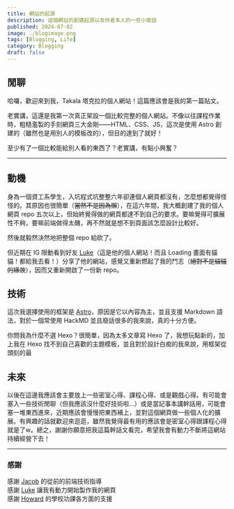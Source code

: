 ```yaml
---
title: 網站的起源
description: 這個網站的創建起源以及作者本人的一些小廢話
published: 2024-07-02
image: ./blogimage.png
tags: [Blogging, Life]
category: Blogging
draft: false
---
```

## 閒聊

哈囉，歡迎來到我，Takala 塔克拉的個人網站！這篇應該會是我的第一篇貼文。

老實講，這還是我第一次真正架設一個比較完整的個人網站。不像以往課程作業時，粗糙濫製的手刻網頁三大金剛——HTML、CSS、JS，這次是使用 Astro 創建的（雖然也是用別人的模板改的），但目的達到了就好！

至少有了一個比較能給別人看的東西了？老實講，有點小興奮？

---

## 動機

身為一個資工系學生，入坑程式坑整整六年卻連個人網頁都沒有，怎麼想都覺得怪怪的。其原因也很簡單（~~當然不是因為懶~~），在這六年間，我大概創建了我的個人網頁 repo 五次以上，但始終覺得做的網頁都達不到自己的要求。要嘛覺得可擴展性不夠，要嘛前端做得太醜，再不然就是想不到頁面該怎麼設計比較好。

然後就毅然決然地把整個 repo 給砍了。

但近期在 IG 限動看到好友 [Luke](https://april-aries.github.io/)（這是他的個人網站！而且 Loading 畫面有貓貓！都給我去看！）分享了他的網站，感覺又重新燃起了我的鬥志（~~絕對不是貓貓的緣故~~），因而又重新開啟了一份新 repo。


## 技術

這次我選擇使用的框架是 [Astro](https://astro.build/)，原因是它以內容為主，並且支援 Markdown 語法，對於一個常使用 HackMD 並且廢話很多的我來說，真的十分方便。

你問我為什麼不選 Hexo？很簡單，因為太多文章寫 Hexo 了，我想玩點新的，加上我在 Hexo 找不到自己喜歡的主題模板，並且對於設計白痴的我來說，用框架從頭刻的最

## 未來

以後在這邊我應該會主要放上一些密室心得、課程心得、或是觀戲心得。有可能會塞入一些技術閒聊（但我應該沒什麼好技術啦...）或是當記事本講幹話用，可能會塞一堆東西進來，近期應該會慢慢把東西補上，並對這個網頁做一些個人化的擴展。有興趣的話就歡迎來逛逛，雖然我覺得最有用的應該會是密室心得跟課程心得就是了w。總之，謝謝你願意把我這篇幹話文看完，希望我會有動力不斷將這網站持續經營下去！

---

### 感謝

感謝 [Jacob](https://github.com/JacobLinCool) 的從前的前端技術指導  
感謝 [Luke](https://april-aries.github.io/) 讓我有動力開始製作我的網頁  
感謝 [Howard](https://github.com/howard9199) 的學校功課各方面的支援  

